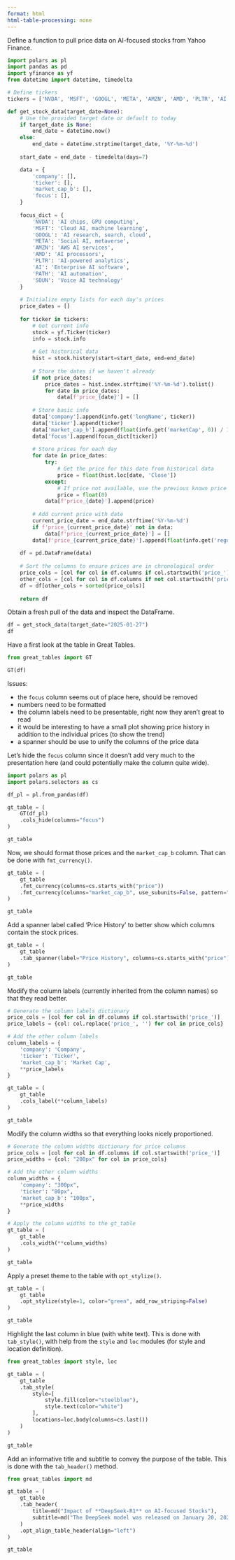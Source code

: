 ```yaml
---
format: html
html-table-processing: none
---
```


Define a function to pull price data on AI-focused stocks from Yahoo Finance.

```python
import polars as pl
import pandas as pd
import yfinance as yf
from datetime import datetime, timedelta

# Define tickers
tickers = ['NVDA', 'MSFT', 'GOOGL', 'META', 'AMZN', 'AMD', 'PLTR', 'AI', 'PATH', 'SOUN']

def get_stock_data(target_date=None):
    # Use the provided target date or default to today
    if target_date is None:
        end_date = datetime.now()
    else:
        end_date = datetime.strptime(target_date, '%Y-%m-%d')
    
    start_date = end_date - timedelta(days=7)

    data = {
        'company': [],
        'ticker': [],
        'market_cap_b': [],
        'focus': [],
    }
    
    focus_dict = {
        'NVDA': 'AI chips, GPU computing',
        'MSFT': 'Cloud AI, machine learning',
        'GOOGL': 'AI research, search, cloud',
        'META': 'Social AI, metaverse',
        'AMZN': 'AWS AI services',
        'AMD': 'AI processors',
        'PLTR': 'AI-powered analytics',
        'AI': 'Enterprise AI software',
        'PATH': 'AI automation',
        'SOUN': 'Voice AI technology'
    }
    
    # Initialize empty lists for each day's prices
    price_dates = []
    
    for ticker in tickers:
        # Get current info
        stock = yf.Ticker(ticker)
        info = stock.info
        
        # Get historical data
        hist = stock.history(start=start_date, end=end_date)
        
        # Store the dates if we haven't already
        if not price_dates:
            price_dates = hist.index.strftime('%Y-%m-%d').tolist()
            for date in price_dates:
                data[f'price_{date}'] = []
        
        # Store basic info
        data['company'].append(info.get('longName', ticker))
        data['ticker'].append(ticker)
        data['market_cap_b'].append(float(info.get('marketCap', 0)) / 1e9)
        data['focus'].append(focus_dict[ticker])
        
        # Store prices for each day
        for date in price_dates:
            try:
                # Get the price for this date from historical data
                price = float(hist.loc[date, 'Close'])
            except:
                # If price not available, use the previous known price or 0
                price = float(0)
            data[f'price_{date}'].append(price)
        
        # Add current price with date
        current_price_date = end_date.strftime('%Y-%m-%d')
        if f'price_{current_price_date}' not in data:
            data[f'price_{current_price_date}'] = []
        data[f'price_{current_price_date}'].append(float(info.get('regularMarketPrice', 0)))
    
    df = pd.DataFrame(data)
    
    # Sort the columns to ensure prices are in chronological order
    price_cols = [col for col in df.columns if col.startswith('price_')]
    other_cols = [col for col in df.columns if not col.startswith('price_')]
    df = df[other_cols + sorted(price_cols)]
    
    return df
```

Obtain a fresh pull of the data and inspect the DataFrame.

```python
df = get_stock_data(target_date="2025-01-27")
df
```

Have a first look at the table in Great Tables.

```python
from great_tables import GT

GT(df)
```

Issues:

- the `focus` column seems out of place here, should be removed
- numbers need to be formatted
- the column labels need to be presentable, right now they aren't great to read
- it would be interesting to have a small plot showing price history in addition to the individual prices (to show the trend)
- a spanner should be use to unify the columns of the price data

Let's hide the `focus` column since it doesn't add very much to the presentation here (and could potentially make the column quite wide).

```python

import polars as pl
import polars.selectors as cs

df_pl = pl.from_pandas(df)

gt_table = (
    GT(df_pl)
    .cols_hide(columns="focus")
)

gt_table
```

Now, we should format those prices and the `market_cap_b` column. That can be done with `fmt_currency()`.

```python

gt_table = (
    gt_table
    .fmt_currency(columns=cs.starts_with("price"))
    .fmt_currency(columns="market_cap_b", use_subunits=False, pattern="{x}B")
)

gt_table
```

Add a spanner label called 'Price History' to better show which columns contain the stock prices.

```python

gt_table = (
    gt_table
    .tab_spanner(label="Price History", columns=cs.starts_with("price"))
)

gt_table
```

Modify the column labels (currently inherited from the column names) so that they read better.

```python

# Generate the column labels dictionary
price_cols = [col for col in df.columns if col.startswith('price_')]
price_labels = {col: col.replace('price_', '') for col in price_cols}

# Add the other column labels
column_labels = {
    'company': 'Company',
    'ticker': 'Ticker',
    'market_cap_b': 'Market Cap',
    **price_labels
}

gt_table = (
    gt_table
    .cols_label(**column_labels)
)

gt_table
```

Modify the column widths so that everything looks nicely proportioned.

```python

# Generate the column widths dictionary for price columns
price_cols = [col for col in df.columns if col.startswith('price_')]
price_widths = {col: "200px" for col in price_cols}

# Add the other column widths
column_widths = {
    'company': "300px",
    'ticker': "80px",
    'market_cap_b': "100px",
    **price_widths
}

# Apply the column widths to the gt_table
gt_table = (
    gt_table
    .cols_width(**column_widths)
)

gt_table
```

Apply a preset theme to the table with `opt_stylize()`.

```python
gt_table = (
    gt_table
    .opt_stylize(style=1, color="green", add_row_striping=False)
)

gt_table
```

Highlight the last column in blue (with white text). This is done with `tab_style()`, with help from the `style` and `loc` modules (for style and location definition).

```python
from great_tables import style, loc

gt_table = (
    gt_table
    .tab_style(
        style=[
            style.fill(color="steelblue"),
            style.text(color="white")
        ],
        locations=loc.body(columns=cs.last())
    )
)

gt_table
```

Add an informative title and subtitle to convey the purpose of the table. This is done with the `tab_header()` method.

```python
from great_tables import md

gt_table = (
    gt_table
    .tab_header(
        title=md("Impact of **DeepSeek-R1** on AI-focused Stocks"),
        subtitle=md("The DeepSeek model was released on January 20, 2025 but major price action on AI-focused stocks occurred days later on January 27 (highlighted in <span style='color: steelblue; weight: bold;'>blue</span>).")
    )
    .opt_align_table_header(align="left")
)

gt_table
```



